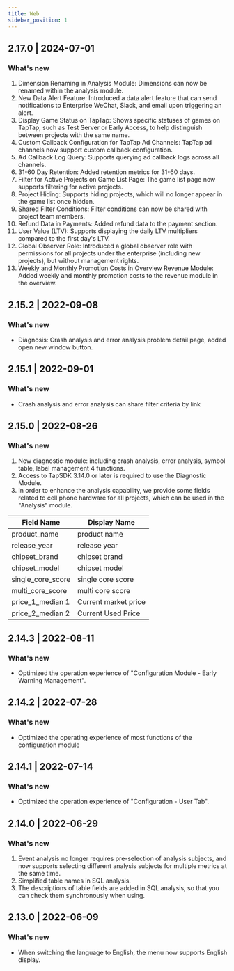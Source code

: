 ```yaml
---
title: Web
sidebar_position: 1
---
```


## 2.17.0 | 2024-07-01

### What's new 

1. Dimension Renaming in Analysis Module: Dimensions can now be renamed within the analysis module.
2. New Data Alert Feature: Introduced a data alert feature that can send notifications to Enterprise WeChat, Slack, and email upon triggering an alert.
3. Display Game Status on TapTap: Shows specific statuses of games on TapTap, such as Test Server or Early Access, to help distinguish between projects with the same name.
4. Custom Callback Configuration for TapTap Ad Channels: TapTap ad channels now support custom callback configuration.
5. Ad Callback Log Query: Supports querying ad callback logs across all channels.
6. 31-60 Day Retention: Added retention metrics for 31-60 days.
7. Filter for Active Projects on Game List Page: The game list page now supports filtering for active projects.
8. Project Hiding: Supports hiding projects, which will no longer appear in the game list once hidden.
9. Shared Filter Conditions: Filter conditions can now be shared with project team members.
10. Refund Data in Payments: Added refund data to the payment section.
11. User Value (LTV): Supports displaying the daily LTV multipliers compared to the first day's LTV.
12. Global Observer Role: Introduced a global observer role with permissions for all projects under the enterprise (including new projects), but without management rights.
13. Weekly and Monthly Promotion Costs in Overview Revenue Module: Added weekly and monthly promotion costs to the revenue module in the overview.

## 2.15.2 | 2022-09-08 

### What's new 

* Diagnosis: Crash analysis and error analysis problem detail page, added open new window button.


## 2.15.1 | 2022-09-01 

### What's new 

* Crash analysis and error analysis can share filter criteria by link


## 2.15.0 | 2022-08-26 

### What's new 

1. New diagnostic module: including crash analysis, error analysis, symbol table, label management 4 functions.
2. Access to TapSDK 3.14.0 or later is required to use the Diagnostic Module.
3. In order to enhance the analysis capability, we provide some fields related to cell phone hardware for all projects, which can be used in the "Analysis" module.

| Field Name | Display Name |
| --- | --- |
| product_name | product name |
| release_year | release year |
| chipset_brand | chipset brand |
| chipset_model | chipset model  |
| single_core_score | single core score |
| multi_core_score | multi core score|
| price_1_median 1 | Current market price |
| price_2_median 2 | Current Used Price |


## 2.14.3 | 2022-08-11 

### What's new 

* Optimized the operation experience of "Configuration Module - Early Warning Management".


## 2.14.2 | 2022-07-28 

### What's new 

* Optimized the operating experience of most functions of the configuration module

## 2.14.1 | 2022-07-14 

### What's new 

* Optimized the operation experience of "Configuration - User Tab".

## 2.14.0 | 2022-06-29 

### What's new 

1. Event analysis no longer requires pre-selection of analysis subjects, and now supports selecting different analysis subjects for multiple metrics at the same time.
2. Simplified table names in SQL analysis.
3. The descriptions of table fields are added in SQL analysis, so that you can check them synchronously when using.

## 2.13.0 | 2022-06-09 

### What's new 

* When switching the language to English, the menu now supports English display.


